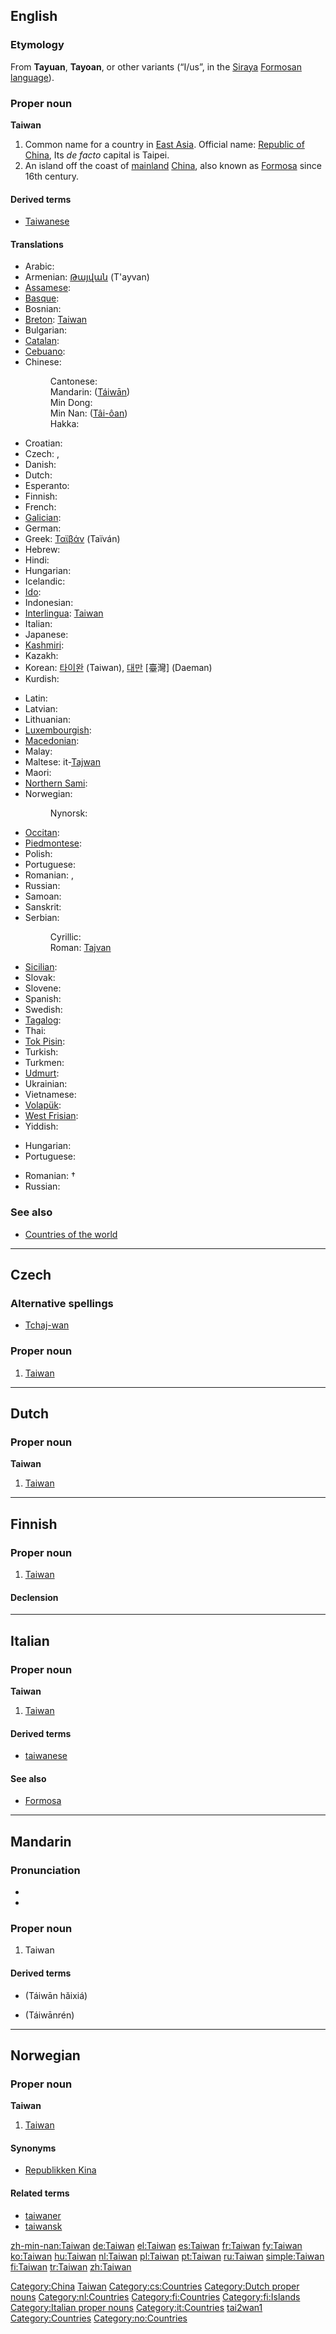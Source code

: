 {{also|Taiwán|Taïwan|Táiwān}}
==English==

===Etymology===
From '''Tayuan''', '''Tayoan''', or other variants (“I/us”, in the [[w:Siraya people|Siraya]] [[w:Formosan languages|Formosan language]]).

===Proper noun===
{{wikipedia}}
'''Taiwan'''

# Common name for a country in [[East Asia]]. Official name: [[Republic of China]], Its ''de facto'' capital is Taipei.
# An island off the coast of [[mainland]] [[China]], also known as [[Formosa]] since 16th century.

====Derived terms====
* [[Taiwanese]]

====Translations====
{{trans-top|East Asian country}}
* Arabic: {{t|ar|تايوان|tr=taiwān|sc=Arab}}
* Armenian: [[Թայվան]] (T'ayvan)
* [[Assamese]]: {{t|as|টাইৱান|sc=Beng|xs=Assamese}}
* [[Basque]]: {{t-|eu|Taiwan|xs=Basque}}
* Bosnian: {{t-|bs|Tajvan|m}}
* [[Breton]]: [[#Breton|Taiwan]]
* Bulgarian: {{t|bg|Тайван|sc=Cyrl}}
* [[Catalan]]: {{t-|ca|Taiwan}}
* [[Cebuano]]: {{tø|ceb|Taiwan|xs=Cebuano}}
* Chinese:
*: Cantonese: {{tø|yue|台灣|sc=Hani|xs=Cantonese}}
*: Mandarin: {{zh-ts|[[臺灣]] or [[台灣]]|[[台湾]]}} ([[Táiwān]])
*: Min Dong: {{tø|cdo|Dài-uăng|xs=Min Dong}}
*: Min Nan: {{zh-ts|[[臺灣]] or [[台灣]]|[[台湾]]}} ([[Tâi-ôan]])
*: Hakka: {{tø|hak|Thòi-vàn}}
* Croatian: {{t-|hr|Tajvan|m}}
* Czech: {{t-|cs|Tchaj-wan|m}}, {{t-|cs|Taiwan|m}}
* Danish: {{t-|da|Taiwan}}
* Dutch: {{t+|nl|Taiwan}}
* Esperanto: {{t|eo|Tajvano|xs=Esperanto}}
* Finnish: {{t+|fi|Taiwan}}
* French: {{t+|fr|Taïwan|f}}
* [[Galician]]: {{t+|gl|Taiwán|xs=Galician}}
* German: {{t+|de|Taiwan}}
* Greek: [[Ταϊβάν]] (Taïván) {{f}}
* Hebrew: {{t|he|הרפובליקה הסינית|sc=Hebr}}
* Hindi: {{t|hi|ताइवान|sc=Deva|xs=Hindi}}
* Hungarian: {{t+|hu|Tajvan}}
* Icelandic: {{t|is|Tævan}}
* [[Ido]]: {{t-|io|Taiwan|xs=Ido}}
* Indonesian: {{t-|id|Taiwan|xs=Indonesian}}
* [[Interlingua]]: [[#Interlingua|Taiwan]]
* Italian: {{t-|it|Taiwan}}
* Japanese: {{t-|ja|台湾|tr=[[たいわん]], Taiwan|sc=Jpan}}
* [[Kashmiri]]: {{t|ks|तैवान|sc=Deva|xs=Kashmiri}}
* Kazakh: {{t|kk|Тайуан|sc=Cyrl|xs=Kazakh}}
* Korean: [[타이완]] (Taiwan), [[대만]] [臺灣] (Daeman)
* Kurdish: {{t|ku|Taywan}}
{{trans-mid}}
* Latin: {{t|la|Taivania}}
* Latvian: {{t|lv|Taivāna|xs=Latvian}}
* Lithuanian: {{t|lt|Taivanas|xs=Lithuanian}}
* [[Luxembourgish]]: {{t-|lb|Taiwan|xs=Luxembourgish}}
* [[Macedonian]]: {{t-|mk|Тајван|sc=Cyrl|xs=Macedonian}}
* Malay: {{t-|ms|Taiwan|xs=Malay}}
* Maltese: it-[[Tajwan]]
* Maori: {{t|mi|Taiwana|xs=Maori}}
* [[Northern Sami]]: {{tø|se|Taiwan|xs=Northern Sami}}
* Norwegian: {{t-|no|Taiwan}}
*: Nynorsk: {{t-|no|Taiwan}}
* [[Occitan]]: {{t-|oc|Taiwan|xs=Occitan}}
* [[Piedmontese]]: {{tø|pms|Taiwan|xs=Piedmontese}}
* Polish: {{t+|pl|Tajwan}}
* Portuguese: {{t+|pt|Taiwan|f}}
* Romanian: {{t|ro|Taivan}}, {{t-|ro|Taiwan|n}}
* Russian: {{t+|ru|Тайвань|m|tr=Tajván’|sc=Cyrl}}
* Samoan: {{t|sm|Tailani|xs=Samoan}}
* Sanskrit: {{t|sa|तैवान|sc=Deva|xs=Sanskrit}}
* Serbian:
*: Cyrillic: {{t-|sr|Тајван|m|sc=Cyrl}}
*: Roman: [[Tajvan#Serbian|Tajvan]] {{m}}
* [[Sicilian]]: {{t-|scn|Taiwan|xs=Sicilian}}
* Slovak: {{t-|sk|Taiwan}}
* Slovene: {{t+|sl|Tajvan}}
* Spanish: {{t+|es|Taiwán}}
* Swedish: {{t-|sv|Taiwan}}
* [[Tagalog]]: {{t-|tl|Taiwan|xs=Tagalog}}
* Thai: {{t|th|ไต้หวัน|tr=dtâiwăn|xs=Thai}}
* [[Tok Pisin]]: {{t-|tpi|Taiwan|xs=Tok Pisin}}
* Turkish: {{t+|tr|Tayvan|sc=Thai}}
* Turkmen: {{t|tk|Taýwan|xs=Turkmen}}
* [[Udmurt]]: {{tø|udm|Тайвань|sc=Cyrl|xs=Udmurt}}
* Ukrainian: {{t-|uk|Тайвань|sc=Cyrl|xs=Ukrainian}}
* Vietnamese: {{t|vi|Đài Loan|xs=Vietnamese}}
* [[Volapük]]: {{t|vo|Tayvän|xs=Volapük}}
* [[West Frisian]]: {{t+|fy|Taiwan|xs=West Frisian}}
* Yiddish: {{t|yi|טייוואן|tr=tayvan|sc=Hebr|xs=Yiddish}}
{{trans-bottom}}

{{trans-top|East Asian island}}
* Hungarian: {{t+|hu|Tajvan}}
* Portuguese: {{t+|pt|Formosa|f}}
{{trans-mid}}
* Romanian: {{t|ro|Formosaf|f}} †
* Russian: {{t|ru|Формоза|f|tr=Formóza|sc=Cyrl}}
{{trans-bottom}}

===See also===
* [[Appendix:Countries of the world|Countries of the world]]

[[Category:China]]
[[Category:Taiwan| Taiwan]]

----

==Czech==

===Alternative spellings===
* [[Tchaj-wan]]

===Proper noun===
{{cs-proper noun|g=m}}

# [[#English|Taiwan]]

[[Category:cs:Countries]]

----

==Dutch==

===Proper noun===
'''Taiwan'''

# [[#English|Taiwan]]

[[Category:Dutch proper nouns]]
[[Category:nl:Countries]]

----

==Finnish==
{{wikipedia|lang=fi}}

===Proper noun===
{{infl|fi|proper noun|sort=Taivan}}

# [[#English|Taiwan]]

====Declension====
{{fi-decl-tuoli|Taiwan|np=1}}

[[Category:fi:Countries]]
[[Category:fi:Islands]]

----

==Italian==
{{wikipedia|lang=it}}

===Proper noun===
'''Taiwan''' {{m}}

# [[#English|Taiwan]]

====Derived terms====
* [[taiwanese]]

====See also====
* [[Formosa#Italian|Formosa]]

[[Category:Italian proper nouns]]
[[Category:it:Countries]]

----

==Mandarin==
{{zh-forms|[[台湾]]|[[臺灣]] or [[台灣]]}}

===Pronunciation===
* {{audio|Zh-Taiwan.ogg|audio}}
* {{IPA|[ tʰai˧˥uan˥˥ ]|lang=cmn}}

===Proper noun===
{{cmn-noun|p|pin=Táiwān|pint=tai2wan1|tra=[[臺灣]] or [[台灣]]|sim=台湾}}

# Taiwan

====Derived terms====
* {{zh-ts|台灣海峽|台湾海峡}} (Táiwān hǎixiá)
* {{zh-ts|台灣人|台湾人}} (Táiwānrén)

[[Category:Mandarin entries with audio links|tai2wan1]]

----

==Norwegian==

===Proper noun===
'''Taiwan'''

# [[#English|Taiwan]]

====Synonyms====
* [[Republikken Kina]]

====Related terms====
* [[taiwaner]]
* [[taiwansk]]

[[Category:Countries]]
[[Category:no:Countries]]

[[zh-min-nan:Taiwan]]
[[de:Taiwan]]
[[el:Taiwan]]
[[es:Taiwan]]
[[fr:Taiwan]]
[[fy:Taiwan]]
[[ko:Taiwan]]
[[hu:Taiwan]]
[[nl:Taiwan]]
[[pl:Taiwan]]
[[pt:Taiwan]]
[[ru:Taiwan]]
[[simple:Taiwan]]
[[fi:Taiwan]]
[[tr:Taiwan]]
[[zh:Taiwan]]